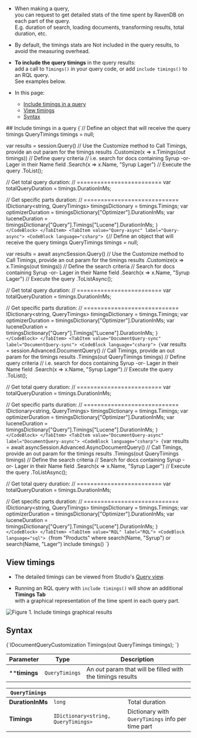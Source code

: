 
<Admonition type="note" title="">

* When making a query,  
  you can request to get detailed stats of the time spent by RavenDB on each part of the query.  
  E.g. duration of search, loading documents, transforming results, total duration, etc.

* By default, the timings stats are Not included in the query results, to avoid the measuring overhead.

* **To include the query timings** in the query results:  
  add a call to `Timings()` in your query code, or add `include timings()` to an RQL query.  
  See examples below.  

* In this page:
    * [Include timings in a query](../../../../client-api/session/querying/debugging/query-timings.mdx#include-timings-in-a-query)
    * [View timings](../../../../client-api/session/querying/debugging/query-timings.mdx#view-timings)
    * [Syntax](../../../../client-api/session/querying/debugging/query-timings.mdx#syntax)  

</Admonition>
## Include timings in a query

<Tabs groupId='languageSyntax'>
<TabItem value="Query-sync" label="Query-sync">
<CodeBlock language="csharp">
{`// Define an object that will receive the query timings
QueryTimings timings = null;

var results = session.Query<Product>()
    // Use the Customize method to Call Timings, provide an out param for the timings results
    .Customize(x => x.Timings(out timings))
    // Define query criteria
    // i.e. search for docs containing Syrup -or- Lager in their Name field
    .Search(x => x.Name, "Syrup Lager")
    // Execute the query
    .ToList();

// Get total query duration:
// =========================
var totalQueryDuration = timings.DurationInMs;

// Get specific parts duration: 
// ============================
IDictionary<string, QueryTimings> timingsDictionary = timings.Timings;
var optimizerDuration = timingsDictionary["Optimizer"].DurationInMs;
var luceneDuration = timingsDictionary["Query"].Timings["Lucene"].DurationInMs;
`}
</CodeBlock>
</TabItem>
<TabItem value="Query-async" label="Query-async">
<CodeBlock language="csharp">
{`// Define an object that will receive the query timings
QueryTimings timings = null;

var results = await asyncSession.Query<Product>()
    // Use the Customize method to Call Timings, provide an out param for the timings results
    .Customize(x => x.Timings(out timings))
    // Define the search criteria
    // Search for docs containing Syrup -or- Lager in their Name field
    .Search(x => x.Name, "Syrup Lager")
    // Execute the query
    .ToListAsync();

// Get total query duration:
// =========================
var totalQueryDuration = timings.DurationInMs;

// Get specific parts duration: 
// ============================
IDictionary<string, QueryTimings> timingsDictionary = timings.Timings;
var optimizerDuration = timingsDictionary["Optimizer"].DurationInMs;
var luceneDuration = timingsDictionary["Query"].Timings["Lucene"].DurationInMs;
`}
</CodeBlock>
</TabItem>
<TabItem value="DocumentQuery-sync" label="DocumentQuery-sync">
<CodeBlock language="csharp">
{`var results = session.Advanced.DocumentQuery<Product>()
    // Call Timings, provide an out param for the timings results
    .Timings(out QueryTimings timings)
    // Define query criteria
    // i.e. search for docs containing Syrup -or- Lager in their Name field
    .Search(x => x.Name, "Syrup Lager")
    // Execute the query
    .ToList();

// Get total query duration:
// =========================
var totalQueryDuration = timings.DurationInMs;

// Get specific parts duration: 
// ============================
IDictionary<string, QueryTimings> timingsDictionary = timings.Timings;
var optimizerDuration = timingsDictionary["Optimizer"].DurationInMs;
var luceneDuration = timingsDictionary["Query"].Timings["Lucene"].DurationInMs;
`}
</CodeBlock>
</TabItem>
<TabItem value="DocumentQuery-async" label="DocumentQuery-async">
<CodeBlock language="csharp">
{`var results = await asyncSession.Advanced.AsyncDocumentQuery<Product>()
    // Call Timings, provide an out param for the timings results
    .Timings(out QueryTimings timings)
     // Define the search criteria
     // Search for docs containing Syrup -or- Lager in their Name field
    .Search(x => x.Name, "Syrup Lager")
     // Execute the query
    .ToListAsync();

// Get total query duration:
// =========================
var totalQueryDuration = timings.DurationInMs;

// Get specific parts duration:
// ============================ 
IDictionary<string, QueryTimings> timingsDictionary = timings.Timings;
var optimizerDuration = timingsDictionary["Optimizer"].DurationInMs;
var luceneDuration = timingsDictionary["Query"].Timings["Lucene"].DurationInMs;
`}
</CodeBlock>
</TabItem>
<TabItem value="RQL" label="RQL">
<CodeBlock language="sql">
{`from "Products"
where search(Name, "Syrup") or search(Name, "Lager")
include timings()
`}
</CodeBlock>
</TabItem>
</Tabs>



## View timings

* The detailed timings can be viewed from Studio's [Query view](../../../../studio/database/queries/query-view.mdx).

* Running an RQL query with `include timings()` will show an additional **Timings Tab**  
  with a graphical representation of the time spent in each query part.   

![Figure 1. Include timings graphical results](./assets/include-timings.png)



## Syntax

<TabItem value="syntax" label="syntax">
<CodeBlock language="csharp">
{`IDocumentQueryCustomization Timings(out QueryTimings timings);
`}
</CodeBlock>
</TabItem>

| Parameter   | Type           | Description                                                 |
|-------------|----------------|-------------------------------------------------------------|
| ****timings** | `QueryTimings` | An _out_ param that will be filled with the timings results |

| `QueryTimings`   |                                     |                                                   |
|------------------|-------------------------------------|---------------------------------------------------|
| **DurationInMs** | `long`                              | Total duration                                    |
| **Timings**      | `IDictionary<string, QueryTimings>` | Dictionary with `QueryTimings` info per time part |



